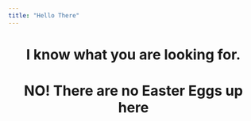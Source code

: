 ```yaml
---
title: "Hello There"
---
```


<h1 align="center">

I know what you are looking for.

</h1>

<h1 align="center">

NO! **There are no Easter Eggs up here**

</h1>
